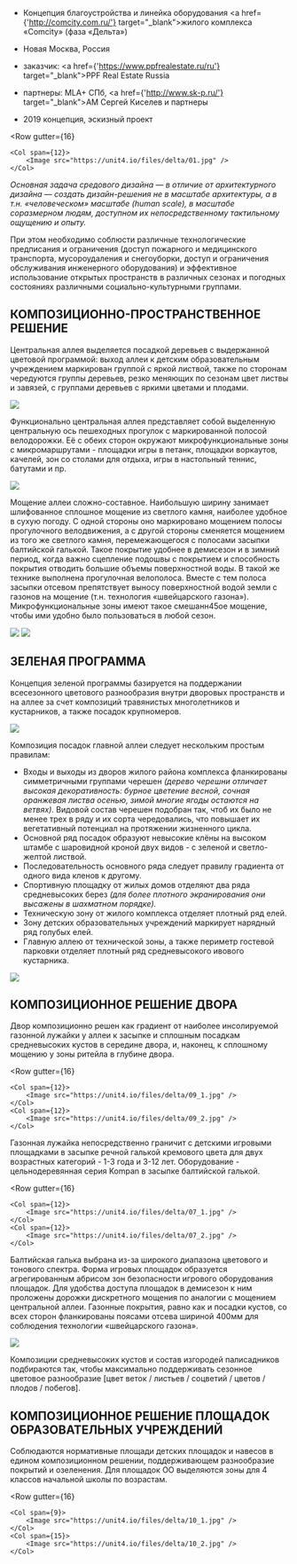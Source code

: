
<Title>БЛАГОУСТРОЙСТВО ЖИЛОГО КОМПЛЕКСА COMCITY</Title>


- Концепция благоустройства и линейка оборудования <a href={'http://comcity.com.ru/'} target="_blank">жилого комплекса «Comcity»</a> (фаза «Дельта»)
- Новая Москва, Россия
            

- заказчик: <a href={'https://www.ppfrealestate.ru/ru'} target="_blank">PPF Real Estate Russia</a>
- партнеры: MLA+ СПб, <a href={'http://www.sk-p.ru/'} target="_blank">АМ Сергей Киселев и партнеры</a>


- 2019 концепция, эскизный проект

<Row
    gutter={16}
>
    <Col span={12}>
        <Image src="https://unit4.io/files/delta/01.jpg" />
    </Col>
</Row>

_Основная задача средового дизайна — в отличие от архитектурного дизайна — создать дизайн-решения не в масштабе архитектуры, а в т.н. «человеческом» масштабе (human scale), в масштабе соразмерном людям, доступном их непосредственному тактильному ощущению и опыту._

При этом необходимо соблюсти различные технологические предписания и ограничения (доступ пожарного и медицинского транспорта, мусороудаления и снегоуборки, доступ и ограничения обслуживания инженерного оборудования) и эффективное использование открытых пространств в различных сезонах и погодных состояниях различными социально-культурными группами. 
        

## КОМПОЗИЦИОННО-ПРОСТРАНСТВЕННОЕ РЕШЕНИЕ

Центральная аллея выделяется посадкой деревьев с выдержанной цветовой программой: выход аллеи к детским образовательным учреждением маркирован группой с яркой листвой, также по сторонам чередуются группы деревьев, резко меняющих по сезонам цвет листвы и завязей, с группами деревьев с яркими цветами и плодами.

<Image src='https://unit4.io/files/delta/03.jpg'/>        
            
Функционально центральная аллея представляет собой выделенную центральную ось пешеходных прогулок с маркированной полосой велодорожки. Её с обеих сторон окружают микрофункциональные зоны с микромаршрутами - площадки игры в петанк, площадки воркаутов, качелей, зон со столами для отдыха, игры в настольный теннис, батутами и пр.

<Image src='https://unit4.io/files/delta/11.jpg'/>

Мощение аллеи сложно-составное. Наибольшую ширину занимает шлифованное сплошное мощение из светлого камня, наиболее удобное в сухую погоду. С одной стороны оно маркировано мощением полосы прогулочного велодвижения, а с другой стороны сменяется мощением из того же светлого камня, перемежающегося с полосами засыпки балтийской галькой. Такое покрытие удобнее в демисезон и в зимний период, когда важно сцепление подошвы с покрытием и способность покрытия отводить большие объемы поверхностной воды. В такой же технике выполнена прогулочная велополоса. Вместе с тем полоса засыпки отсевом препятствует выносу поверхностной водой земли с газонов на мощение (т.н. технология «швейцарского газона»). Микрофункциональные зоны имеют такое смешанн45ое мощение, чтобы ими удобно было пользоваться в любой сезон.

<Image src='https://unit4.io/files/delta/02.jpg'/>
<Image src='https://unit4.io/files/delta/04.jpg'/> 


## ЗЕЛЕНАЯ ПРОГРАММА

Концепция зеленой программы базируется на поддержании всесезонного цветового разнообразия внутри дворовых пространств и на аллее за счет композиций травянистых многолетников и кустарников, а также посадок крупномеров.

<Image src='https://unit4.io/files/delta/06.jpg'/>

Композиция посадок главной аллеи следует нескольким простым правилам:
- Входы и выходы из дворов жилого района комплекса фланкированы симметричными группами черешен _(дерево черешни отличает высокая декоративность: бурное цветение весной, сочная оранжевая листва осенью, зимой многие ягоды остаются на ветвях)._ Видовой состав черешен подобран так, чтоб их было не менее трех в ряду и их сорта чередовались, что повышает их вегетативный потенциал на протяжении жизненного цикла.
- Основной ряд посадок образуют невысокие клёны на высоком штамбе с шаровидной кроной двух видов - с зеленой и светло-желтой листвой.
- Последовательность основного ряда следует правилу градиента от одного вида кленов к другому.
- Спортивную площадку от жилых домов отделяют два ряда средневысоких берез _(для более плотного экранирования они высажены в шахматном порядке)._
- Техническую зону от жилого комплекса отделяет плотный ряд елей.
- Зону детских образовательных учреждений маркирует нарядный ряд голубых елей.
- Главную аллею от технической зоны, а также периметр гостевой парковки отделяет плотный ряд средневысокого ивового кустарника.

<Image src='https://unit4.io/files/delta/05.jpg'/>

## КОМПОЗИЦИОННОЕ РЕШЕНИЕ ДВОРА

Двор композиционно решен как градиент от наиболее инсолируемой газонной лужайки у аллеи к засыпке и сплошным посадкам средневысоких кустов в середине двора, и, наконец, к сплошному мощению у зоны ритейла в глубине двора.

<Row
    gutter={16}
>
    <Col span={12}>
        <Image src="https://unit4.io/files/delta/09_1.jpg" />
    </Col>
    <Col span={12}>
        <Image src="https://unit4.io/files/delta/09_2.jpg" />
    </Col>
</Row>


Газонная лужайка непосредственно граничит с детскими игровыми площадками в засыпке речной галькой кремового цвета для двух возрастных категорий - 1-3 года и 3-12 лет. Оборудование - цельнодеревянная серия Kompan в засыпке балтийской галькой. 

<Row
    gutter={16}
>
    <Col span={12}>
        <Image src="https://unit4.io/files/delta/07_1.jpg" />
    </Col>
    <Col span={12}>
        <Image src="https://unit4.io/files/delta/07_2.jpg" />
    </Col>
</Row>


Балтийская галька выбрана из-за широкого диапазона цветового и тонового спектра. Форма игровых площадок образуется агрегированным абрисом зон безопасности игрового оборудования площадок. Для удобства доступа площадок в демисезон к ним проложены дорожки дискретного мощения по аналогии с мощением центральной аллеи. Газонные покрытия, равно как и посадки кустов, со всех сторон фланкированы поясами отсева шириной 400мм для соблюдения технологии «швейцарского газона».

<Image src='https://unit4.io/files/delta/08.jpg'/>

Композиции средневысоких кустов и состав изгородей палисадников подбираются так, чтобы максимально поддерживать сезонное цветовое разнообразие [цвет веток / листьев / соцветий / цветов / плодов / побегов].


## КОМПОЗИЦИОННОЕ РЕШЕНИЕ ПЛОЩАДОК ОБРАЗОВАТЕЛЬНЫХ УЧРЕЖДЕНИЙ

Соблюдаются нормативные площади детских площадок и навесов в едином композиционном решении, поддерживающем разнообразие покрытий и озеленения. Для площадок ОО выделяются зоны для 4 классов начальной школы по возрастам.


<Row
    gutter={16}
>
    <Col span={9}>
        <Image src="https://unit4.io/files/delta/10_1.jpg" />
    </Col>
    <Col span={15}>
        <Image src="https://unit4.io/files/delta/10_2.jpg" />
    </Col>
</Row>
